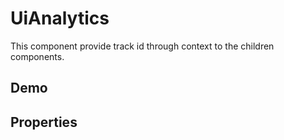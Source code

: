 


<Meta title="Docs/UiAnalytics" />

# UiAnalytics

This component provide track id through context to the children components.

## Demo

<Canvas>
  <UiAnalytics trackId="parent">
    <UseUiTrackId />
    <UseUiTrackId id="child" />
    <UseUiTrackIds />
  </UiAnalytics>
</Canvas>

## Properties

<ArgsTable of={UiAnalytics} />
